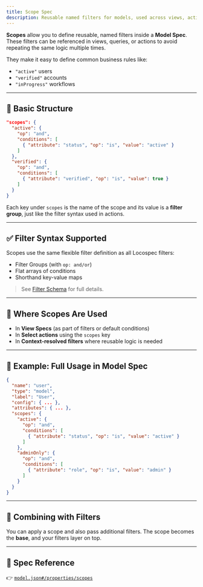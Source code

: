 ```yaml
---
title: Scope Spec
description: Reusable named filters for models, used across views, actions, and queries.
---
```


**Scopes** allow you to define reusable, named filters inside a **Model Spec**. These filters can be referenced in views, queries, or actions to avoid repeating the same logic multiple times.

They make it easy to define common business rules like:

- `"active"` users
- `"verified"` accounts
- `"inProgress"` workflows

---

## 🔧 Basic Structure

```json
"scopes": {
  "active": {
    "op": "and",
    "conditions": [
      { "attribute": "status", "op": "is", "value": "active" }
    ]
  },
  "verified": {
    "op": "and",
    "conditions": [
      { "attribute": "verified", "op": "is", "value": true }
    ]
  }
}
```

Each key under `scopes` is the name of the scope and its value is a **filter group**, just like the filter syntax used in actions.

---

## ✅ Filter Syntax Supported

Scopes use the same flexible filter definition as all Locospec filters:

- Filter Groups (with `op: and/or`)
- Flat arrays of conditions
- Shorthand key-value maps

> See [Filter Schema](/specifications/filters) for full details.

---

## 📌 Where Scopes Are Used

- In **View Specs** (as part of filters or default conditions)
- In **Select actions** using the `scopes` key
- In **Context-resolved filters** where reusable logic is needed

---

## 🧪 Example: Full Usage in Model Spec

```json
{
  "name": "user",
  "type": "model",
  "label": "User",
  "config": { ... },
  "attributes": { ... },
  "scopes": {
    "active": {
      "op": "and",
      "conditions": [
        { "attribute": "status", "op": "is", "value": "active" }
      ]
    },
    "adminOnly": {
      "op": "and",
      "conditions": [
        { "attribute": "role", "op": "is", "value": "admin" }
      ]
    }
  }
}
```

---

## 🔁 Combining with Filters

You can apply a scope and also pass additional filters. The scope becomes the **base**, and your filters layer on top.

---

## 📎 Spec Reference

👉 [`model.json#/properties/scopes`](https://locospec.com/specs/draft-01/model.json#/properties/scopes)

